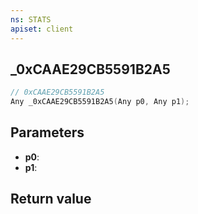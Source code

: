 ```yaml
---
ns: STATS
apiset: client
---
```

## _0xCAAE29CB5591B2A5

```c
// 0xCAAE29CB5591B2A5
Any _0xCAAE29CB5591B2A5(Any p0, Any p1);
```


## Parameters
* **p0**:
* **p1**:

## Return value